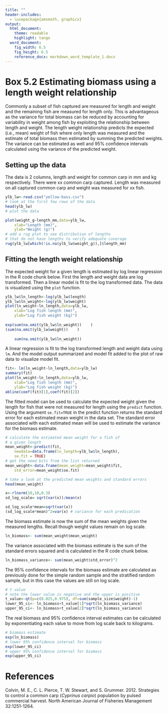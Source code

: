 ```yaml
---
title: ""
header-includes:
  - \usepackage{amsmath, graphicx}
output: 
  html_document:
    theme: readable
    highlight: tango
  word_document:  
    fig_width: 6.5  
    fig_height: 6.5 
    reference_docx: markdown_word_template_1.docx
---
```


<!--
rmarkdown::render("box-2.Rmd",output_format="word_document")# build website
-->


# Box 5.2 Estimating biomass using a length weight relationship

Commonly a subset of fish captured are measured for length and weight 
and the remaining fish are measured for length only. This is 
advantageous as the variance for total biomass can be reduced by 
accounting for variability in weight among fish by exploiting the 
relationship between length and weight. The length weight relationship 
predicts the expected (i.e., mean) weight of fish where only length was 
measured and the estimate of total biomass then estimated by summing the 
predicted weights. The variance can be estimated as well and 95% 
confidence intervals calculated using the variance of the predicted 
weight. 
 

## Setting up the data

The data is 2 columns, length and weight for common carp in mm and kg 
respectively. There were xx common carp captured. Length was measured on 
all captured common carp and weight was measured for xx fish. 

```r
ylb_lw<-read.csv("yellow-bass.csv")
# look at the first few rows of the data
head(ylb_lw)
# plot the data

plot(weight_g~length_mm,data=ylb_lw,
    xlab="Length (mm)",
    ylab="Weight (g)")
# add a rug plot to see distribution of lengths
# that do not have lengths to verify adequate coverage
rug(ylb_lw[which(!is.na(ylb_lw$weight_g)),]$length_mm)  
```

## Fitting the length weight relationship

The expected weight for a given length is estimated by log linear 
regression in the R code chunk below. First the length and weight data 
are log transformed. Then a linear model is fit to the log transformed 
data. The data is visualized using the `plot` function. 

```r
ylb_lw$ln_length<-log(ylb_lw$length)
ylb_lw$ln_weight<-log(ylb_lw$weight)
plot(ln_weight~ln_length,data=ylb_lw,
    xlab="Log fish length (mm)",
    ylab="Log fish weight (kg)")
    
exp(sum(na.omit(ylb_lw$ln_weight))    )
(sum(na.omit(ylb_lw$weight))    )
    
    sum(na.omit(ylb_lw$ln_weight))
```

A linear regression is fit to the log transformed length and weight data 
using `lm`. And the model output summarized and model fit added to the 
plot of raw data to visualize model fit. 

```r
fit<- lm(ln_weight~ln_length,data=ylb_lw)
summary(fit)
plot(ln_weight~ln_length,data=ylb_lw,
    xlab="Log fish length (mm)",
    ylab="Log fish weight (kg)")
abline(coef(fit)[1],coef(fit)[2])
```

The fitted model can be used to calculate the expected weight given the 
length for fish that were not measured for length using the `predict` 
function. Using the argument `se.fit=TRUE` in the predict function 
returns the standard error for each estimated mean weight in the data 
set. The standard error associated with each estimated mean will be used 
to estimate the variance for the biomass estimate. 

```r
# calculate the estimated mean weight for a fish of
# a given length
mean_weight<-predict(fit,
    newdata=data.frame(ln_length=ylb_lw$ln_length),
    se.fit = TRUE)
# get the need bits from the list returned
mean_weight<-data.frame(mean_weight=mean_weight$fit,
    std_error=mean_weight$se.fit)

# take a look at the predicted mean weights and standard errors
head(mean_weight)
```

```r
x<-rlnorm(10,10,0.3)
sd_log_scale= sqrt(var(x))/mean(x)

sd_log_scale*mean=sqrt(var(x))
(sd_log_scale*mean)^2=var(x) # variance for each predication
```




The biomass estimate is now the sum of the mean weights given the 
measured lengths. Recall though weight values remain on log scale.

```r
ln_biomass<- sum(mean_weight$mean_weight)
```

The variance associated with the biomass estimate is
the sum of the standard errors squared and is calculated
in the R code chunk below. 

```r
ln_biomass_variance<- sum(mean_weight$std_error)^2
```

The 95% confidence intervals for the biomass estimate are calculated
as previously done for the simple random sample and the stratified random
sample, but in this case the values are still on log scale.

```r
# t value 
# note the lower value is negative and the upper is positive
t_value<-qt(p=c(0.025,0.975), df=sum(sample_size$weight)-1)
lower_95_ci<- ln_biomass+t_value[1]*sqrt(ln_biomass_variance)
upper_95_ci<- ln_biomass+t_value[2]*sqrt(ln_biomass_variance)
```

The real biomass and 95% confidence interval estimates can be
calculated by exponentiating each value to move from log scale back to 
kilograms.

```r
# biomass estimate
exp(ln_biomass)
# lower 95% confidence interval for biomass
exp(lower_95_ci)
# upper 95% confidence interval for biomass
exp(upper_95_ci)
```

# References

Colvin, M. E., C. L. Pierce, T. W. Stewart, and S. Grummer. 2012. 
Strategies to control a common carp (_Cyprinus carpio_) population by 
pulsed commercial harvest. North American Journal of Fisheries 
Management 32:1251-1264. 

